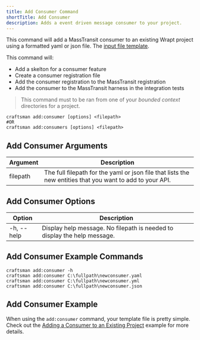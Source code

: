 ```yaml
---
title: Add Consumer Command
shortTitle: Add Consumer
description: Adds a event driven message consumer to your project.
---
```


This command will add a MassTransit consumer to an existing Wrapt project using a formatted yaml or json file. The [input file template](/docs/consumer-template).

This command will:
* Add a skelton for a consumer feature
* Create a consumer registration file
* Add the consumer registration to the MassTransit registration
* Add the consumer to the MassTransit harness in the integration tests

> This command must to be ran from one of your *bounded context* directories for a project.

```shell
craftsman add:consumer [options] <filepath>
#OR
craftsman add:consumers [options] <filepath>
```

## Add Consumer Arguments
| Argument        | Description                                                  |
| --------------- | ------------------------------------------------------------ |
| filepath        | The full filepath for the yaml or json file that lists the new entities that you want to add to your API.

## Add Consumer Options
| Option          | Description                                                  |
| --------------- | ------------------------------------------------------------ |
| -h, --help      | Display help message. No filepath is needed to display the help message.


## Add Consumer Example Commands
```shell
craftsman add:consumer -h
craftsman add:consumer C:\fullpath\newconsumer.yaml
craftsman add:consumer C:\fullpath\newconsumer.yml
craftsman add:consumer C:\fullpath\newconsumer.json
```

## Add Consumer Example
When using the `add:consumer` command, your template file is pretty simple. Check out the [Adding a Consumer to an Existing Project](/docs/consumer-template#adding-a-consumer-to-an-existing-project) example for more details.